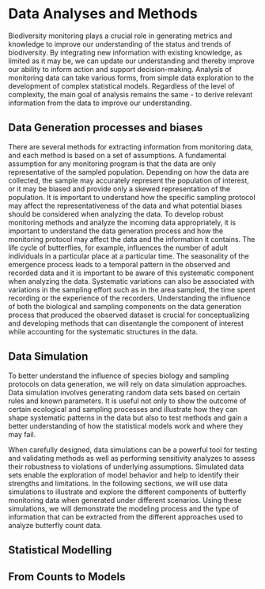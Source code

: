 # Data Analyses and Methods {.unnumbered}

Biodiversity monitoring plays a crucial role in generating metrics and knowledge to improve our understanding of the status and trends of biodiversity. By integrating new information with existing knowledge, as limited as it may be, we can update our understanding and thereby improve our ability to inform action and support decision-making. Analysis of monitoring data can take various forms, from simple data exploration to the development of complex statistical models. Regardless of the level of complexity, the main goal of analysis remains the same - to derive relevant information from the data to improve our understanding.

## Data Generation processes and biases

There are several methods for extracting information from monitoring data, and each method is based on a set of assumptions. A fundamental assumption for any monitoring program is that the data are only representative of the sampled population. Depending on how the data are collected, the sample may accurately represent the population of interest, or it may be biased and provide only a skewed representation of the population. It is important to understand how the specific sampling protocol may affect the representativeness of the data and what potential biases should be considered when analyzing the data. To develop robust monitoring methods and analyze the incoming data appropriately, it is important to understand the data generation process and how the monitoring protocol may affect the data and the information it contains. The life cycle of butterflies, for example, influences the number of adult individuals in a particular place at a particular time. The seasonality of the emergence process leads to a temporal pattern in the observed and recorded data and it is important to be aware of this systematic component when analyzing the data. Systematic variations can also be associated with variations in the sampling effort such as in the area sampled, the time spent recording or the experience of the recorders. Understanding the influence of both the biological and sampling components on the data generation process that produced the observed dataset is crucial for conceptualizing and developing methods that can disentangle the component of interest while accounting for the systematic structures in the data.

## Data Simulation

To better understand the influence of species biology and sampling protocols on data generation, we will rely on data simulation approaches. Data simulation involves generating random data sets based on certain rules and known parameters. It is useful not only to show the outcome of certain ecological and sampling processes and illustrate how they can shape systematic patterns in the data but also to test methods and gain a better understanding of how the statistical models work and where they may fail. 

When carefully designed, data simulations can be a powerful tool for testing and validating methods as well as performing sensitivity analyzes to assess their robustness to violations of underlying assumptions. Simulated data sets enable the exploration of model behavior and help to identify their strengths and limitations. In the following sections, we will use data simulations to illustrate and explore the different components of butterfly monitoring data when generated under different scenarios. Using these simulations, we will demonstrate the modeling process and the type of information that can be extracted from the different approaches used to analyze butterfly count data.

## Statistical Modelling

## From Counts to Models
